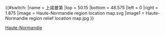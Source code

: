{{#switch:{{{1}}}
|name   = 上諾曼第
|top    = 50.15
|bottom = 48.575
|left   = 0
|right  = 1.875
|image  = Haute-Normandie region location map.svg
|image1 = Haute-Normandie region relief location map.jpg
}}<noinclude>{{Location map/Info}}
{{Documentation}}

[[Category:法國各大區地理位置圖模板|Haute-Normandie]]

</noinclude>
